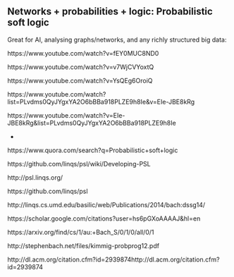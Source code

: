 
## Networks + probabilities + logic: Probabilistic soft logic

Great for AI, analysing graphs/networks, and any richly structured big data:


https://www.youtube.com/watch?v=fEY0MUC8ND0

https://www.youtube.com/watch?v=v7WjCVYoxtQ

https://www.youtube.com/watch?v=YsQEg6OroiQ

https://www.youtube.com/watch?list=PLvdms0QyJYgxYA2O6bBBa918PLZE9h8Ie&v=EIe-JBE8kRg

https://www.youtube.com/watch?v=EIe-JBE8kRg&list=PLvdms0QyJYgxYA2O6bBBa918PLZE9h8Ie

+

https://www.quora.com/search?q=Probabilistic+soft+logic

https://github.com/linqs/psl/wiki/Developing-PSL 

http://psl.linqs.org/

https://github.com/linqs/psl 

http://linqs.cs.umd.edu/basilic/web/Publications/2014/bach:dssg14/

https://scholar.google.com/citations?user=hs6pGXoAAAAJ&hl=en 

https://arxiv.org/find/cs/1/au:+Bach_S/0/1/0/all/0/1
 
http://stephenbach.net/files/kimmig-probprog12.pdf

http://dl.acm.org/citation.cfm?id=2939874http://dl.acm.org/citation.cfm?id=2939874

